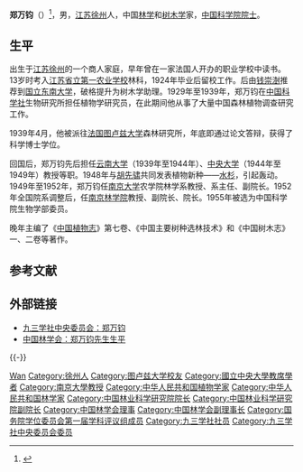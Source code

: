 {{for|唐朝驸马郑万钧|郑万钧 (唐朝)}}
{{Infobox_Person
| name = 郑万钧
|image= 
|box_width= 
|occupation= 林学家、树木分类学家、林业教育学家
| period = 
|birth_name=
| other_names =
| Sex =男
|birth_date= 1908年6月24日
|birth_place={{QING}}[[江蘇省_(清)|江苏]][[徐州|徐州]]
|death_date= 1987年7月25日
|death_place= {{CHN}}[[北京市|北京市]]
| nationality ={{PRC}}
| residence =
| party =
| religion =
| spouse = 
| relatives = 
|education= 
| past = 
{{Infobox_People_CAS
|学部=生物学部
|专业=林学和树木学
|当选年=1955年
}}
| work =
《[[中国植物志|中国植物志]]》第七卷、《中国主要树种选林技术》、《中国树木志》一、二卷
|awards=
}}

'''郑万钧'''（{{bd|1908年|6月24日|1987年|7月25日}}）<ref>{{cite web |url=http://www.cvh.org.cn/db/data_author/data_index.php?id=1 |title=植物名称作者数据库 - 数据库列表模式|deadurl=yes |archive-url=https://web.archive.org/web/20150210052113/http://www.cvh.org.cn/db/data_author/data_index.php?id=1 |archive-date=2015-02-10 |access-date=2015-02-10 }}</ref>，男，[[江苏|江苏]][[徐州|徐州]]人，中国[[林学|林学]]和[[树木学|树木学]]家，[[中国科学院院士|中国科学院院士]]。

== 生平 ==
出生于[[江苏|江苏]][[徐州|徐州]]的一个商人家庭，早年曾在一家法国人开办的职业学校中读书。13岁时考入[[江苏省立第一农业学校|江苏省立第一农业学校]]林科，1924年毕业后留校工作。后由[[钱崇澍|钱崇澍]]推荐到[[国立东南大学|国立东南大学]]，破格提升为树木学助理。1929年至1939年，郑万钧在[[中国科学社|中国科学社]]生物研究所担任植物学研究员，在此期间他从事了大量中国森林植物调查研究工作。

1939年4月，他被派往[[法国|法国]][[图卢兹大学|图卢兹大学]]森林研究所，年底即通过论文答辩，获得了科学博士学位。

回国后，郑万钧先后担任[[云南大学|云南大学]]（1939年至1944年）、[[國立中央大學_(南京)|中央大学]]（1944年至1949年）教授等职。1948年与[[胡先骕|胡先骕]]共同发表植物新种——[[水杉|水杉]]，引起轰动。1949年至1952年，郑万钧任[[南京大学|南京大学]]农学院林学系教授、系主任、副院长。1952年全国院系调整后，任[[南京林学院|南京林学院]]教授、副院长、院长。1955年被选为中国科学院生物学部委员。

晚年主编了《[[中国植物志|中国植物志]]》第七卷、《中国主要树种选林技术》和《中国树木志》一、二卷等著作。

{{植物命名人|W.C.Cheng|郑万钧}}

== 参考文献 ==
{{reflist}}{{reflist|group="註"}}

== 外部链接 ==
* [http://www.93.gov.cn/hero/academ/51718841428300276308.shtml 九三学社中央委员会：郑万钧] {{Wayback|url=http://www.93.gov.cn/hero/academ/51718841428300276308.shtml |date=20120517224728 }}
* [http://www.csf.org.cn/html/zhuanlan/zhongguolinxuehuitongxun/2009/0522/2366.html 中国林学会：郑万钧先生生平] {{Wayback|url=http://www.csf.org.cn/html/zhuanlan/zhongguolinxuehuitongxun/2009/0522/2366.html |date=20160305194402 }}

{{-}}
{{start box}}
{{s-aca}}
{{s-before|[[张克侠|张克侠]]}}
{{s-title|[[中国林业科学研究院|中国林业科学研究院]]院长|1978年－1981年}}
{{s-after|[[黄枢_(林学家)|黄枢]]}}
{{end box}}

{{中国科学院生命科学和医学学部院士}}
{{国务院学位委员会第一届学科评议组/农学}}
{{Navboxes
| title  = 郑万钧在[[九三学社|九三学社]]的职务
| list1  =
{{九三学社第五届中央委员会}}
{{九三学社第六届中央委员会}}
}}
{{Navboxes
| title  = 郑万钧在[[中国林学会|中国林学会]]的职务
| list1  =
{{中国林学会第一届理事会}}
{{中国林学会第二届理事会}}
{{中国林学会第三届理事会}}
{{中国林学会第四届理事会}}
}}

{{Authority control}}
{{DEFAULTSORT:Zheng郑}}
[[Category:郑姓|Wan]]
[[Category:徐州人|Category:徐州人]]
[[Category:图卢兹大学校友|Category:图卢兹大学校友]]
[[Category:國立中央大學教席學者|Category:國立中央大學教席學者]]
[[Category:南京大學教授|Category:南京大學教授]]
[[Category:中华人民共和国植物学家|Category:中华人民共和国植物学家]]
[[Category:中华人民共和国林学家|Category:中华人民共和国林学家]]
[[Category:中国林业科学研究院院长|Category:中国林业科学研究院院长]]
[[Category:中国林业科学研究院副院长|Category:中国林业科学研究院副院长]]
[[Category:中国林学会理事|Category:中国林学会理事]]
[[Category:中国林学会副理事长|Category:中国林学会副理事长]]
[[Category:国务院学位委员会第一届学科评议组成员|Category:国务院学位委员会第一届学科评议组成员]]
[[Category:九三学社社员|Category:九三学社社员]]
[[Category:九三学社中央委员会委员|Category:九三学社中央委员会委员]]